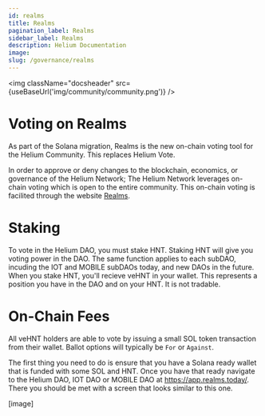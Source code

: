 ```yaml
---
id: realms
title: Realms
pagination_label: Realms
sidebar_label: Realms
description: Helium Documentation
image:
slug: /governance/realms
---
```



<img className="docsheader" src={useBaseUrl('img/community/community.png')} />

# Voting on Realms

As part of the Solana migration, Realms is the new on-chain voting tool for the Helium Community. This replaces Helium Vote.

In order to approve or deny changes to the blockchain, economics, or governance of the Helium
Network; The Helium Network leverages on-chain voting which is open to the entire community. This
on-chain voting is facilited through the website [Realms](https://realms.today).

# Staking

To vote in the Helium DAO, you must stake HNT. Staking HNT will give you voting power in the DAO. The same function applies to each subDAO, incuding the IOT and MOBILE subDAOs today, and new DAOs in the future.
When you stake HNT, you'll recieve veHNT in your wallet. This represents a position you have in the DAO and on your HNT. It is not tradable. 

# On-Chain Fees

All veHNT holders are able to vote by issuing a small SOL token transaction from their wallet. Ballot options will typically be `For` or `Against`. 

<!-- ## How to Vote on Realms -->

The first thing you need to do is ensure that you have a Solana ready wallet that is funded with some SOL and HNT. 
Once you have that ready navigate to the Helium DAO, IOT DAO or MOBILE DAO at https://app.realms.today/. 
There you should be met with a screen that looks similar to this one.

[image]